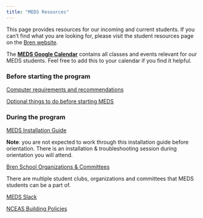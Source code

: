 ```yaml
---
title: "MEDS Resources"
---
```


This page provides resources for our incoming and current students. If you can't find what you are looking for, please visit the student resources page on the [Bren website](https://bren.ucsb.edu/current-student-resources).

The [**MEDS Google Calendar**](https://calendar.google.com/calendar/embed?src=c_1886ai526iqschc9mnpj6cu753n60%40resource.calendar.google.com&ctz=America%2FLos_Angeles) contains all classes and events relevant for our MEDS students. Feel free to add this to your calendar if you find it helpful.

### Before starting the program

[Computer requirements and recommendations](computer_reqs.html)

[Optional things to do before starting MEDS](pre_meds_prep.html)


### During the program

[MEDS Installation Guide](meds-install-guide.html)

**Note**: you are not expected to work through this installation guide before orientation. There is an installation & troubleshooting session during orientation you will attend.


[Bren School Organizations & Committees](https://bren.ucsb.edu/bren-student-activities)

There are multiple student clubs, organizations and committees that MEDS students can be a part of.

[MEDS Slack](meds-slack.html)

[NCEAS Building Policies](nceas-building-policies.html)
